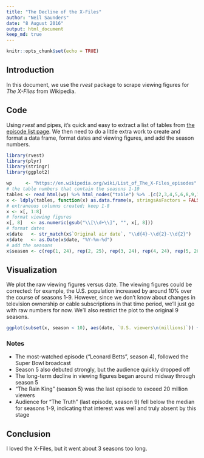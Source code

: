 ```yaml
---
title: "The Decline of the X-Files"
author: "Neil Saunders"
date: "8 August 2016"
output: html_document
keep_md: true
---
```


```r
knitr::opts_chunk$set(echo = TRUE)
```

## Introduction
In this document, we use the _rvest_ package to scrape viewing figures for _The X-Files_ from Wikipedia.

## Code
Using _rvest_ and pipes, it's quick and easy to extract a list of tables from [the episode list page]("https://en.wikipedia.org/wiki/List_of_The_X-Files_episodes"). We then need to do a little extra work to create and format a data frame, format dates and viewing figures, and add the season numbers.

```r
library(rvest)
library(plyr)
library(stringr)
library(ggplot2)

wp     <- "https://en.wikipedia.org/wiki/List_of_The_X-Files_episodes"
# the table numbers that contain the seasons 1-10
tables <- read_html(wp) %>% html_nodes("table") %>% .[c(2,3,4,5,6,8,9,10,11,13)] %>% html_table()
x <- ldply(tables, function(x) as.data.frame(x, stringsAsFactors = FALSE))
# extraneous columns created; keep 1-8
x <- x[, 1:8]
# format viewing figures
x[, 8]   <- as.numeric(gsub("\\[\\d+\\]", "", x[, 8]))
# format dates
x$date   <- str_match(x$`Original air date`, "\\d{4}-\\d{2}-\\d{2}")
x$date   <- as.Date(x$date, "%Y-%m-%d")
# add the seasons
x$season <- c(rep(1, 24), rep(2, 25), rep(3, 24), rep(4, 24), rep(5, 20), rep(6, 22), rep(7, 22), rep(8, 21), rep(9, 19), rep(10, 6))
```

## Visualization
We plot the raw viewing figures versus date. The viewing figures could be corrected: for example, the U.S. population increased by around 10% over the course of seasons 1-9. However, since we don't know about changes in television ownership or cable subscriptions in that time period, we'll just go with raw numbers for now. We'll also restrict the plot to the original 9 seasons.

```r
ggplot(subset(x, season < 10), aes(date, `U.S. viewers\n(millions)`)) + geom_point(aes(color = factor(season))) + theme_bw() + theme(legend.position = "none") + labs(x = "Date", y = "US Viewers (millions)", title = "The X-Files U.S. Viewers Seasons 1-9\nsource: Wikipedia")
```

### Notes
- The most-watched episode ("Leonard Betts", season 4), followed the Super Bowl broadcast
- Season 5 also debuted strongly, but the audience quickly dropped off
- The long-term decline in viewing figures began around midway through season 5
- "The Rain King" (season 5) was the last episode to exceed 20 million viewers
- Audience for "The Truth" (last episode, season 9) fell below the median for seasons 1-9, indicating that interest was well and truly absent by this stage

## Conclusion
I loved the X-Files, but it went about 3 seasons too long.